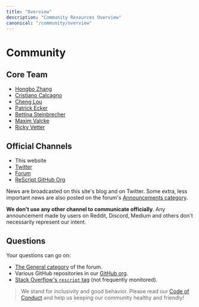 ```yaml
---
title: "Overview"
description: "Community Resources Overview"
canonical: "/community/overview"
---
```


# Community

## Core Team

- [Hongbo Zhang](https://twitter.com/bobzhang1988)
- [Cristiano Calcagno](https://twitter.com/ccrisccris)
- [Cheng Lou](https://twitter.com/_chenglou)
- [Patrick Ecker](https://twitter.com/ryyppy)
- [Bettina Steinbrecher](https://twitter.com/made_by_betty)
- [Maxim Valcke](https://twitter.com/_binary_search)
- [Ricky Vetter](https://twitter.com/rickyvetter)

## Official Channels

- This website
- [Twitter](https://twitter.com/rescriptlang)
- [Forum](https://forum.rescript-lang.org)
- [ReScript GitHub Org](https://github.com/rescript-lang/)

News are broadcasted on this site's blog and on Twitter. Some extra, less important news are also posted on the forum's [Announcements category](https://forum.rescript-lang.org/c/announcements/).

**We don't use any other channel to communicate officially**. Any announcement made by users on Reddit, Discord, Medium and others don't necessarily represent our intent.

## Questions

Your questions can go on:
- [The General category](https://forum.rescript-lang.org/c/general/) of the forum.
- Various GitHub repositories in our [GitHub org](https://github.com/rescript-lang/).
- [Stack Overflow's `rescript` tag](https://stackoverflow.com/questions/tagged/rescript) (not frequently monitored).

> We stand for inclusivity and good behavior. Please read our [Code of
Conduct](/community/code-of-conduct) and help us keeping our community healthy and
friendly!
